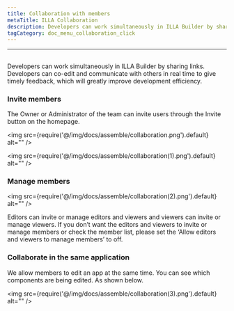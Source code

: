 ```yaml
---
title: Collaboration with members
metaTitle: ILLA Collaboration
description: Developers can work simultaneously in ILLA Builder by sharing links. Developers can co-edit and communicate with others in real time to give timely feedback, which will greatly improve development efficiency.
tagCategory: doc_menu_collaboration_click
---
```

---

## <Heading hidden>Collaboration with members</Heading>
Developers can work simultaneously in ILLA Builder by sharing links. Developers can co-edit and communicate with others in real time to give timely feedback, which will greatly improve development efficiency.

### Invite members

The Owner or Administrator of the team can invite users through the Invite button on the homepage. 

<img src={require('@/img/docs/assemble/collaboration.png').default} alt="" />

<img src={require('@/img/docs/assemble/collaboration(1).png').default} alt="" />

### Manage members

<img src={require('@/img/docs/assemble/collaboration(2).png').default} alt="" />

Editors can invite or manage editors and viewers and viewers can invite or manage viewers. If you don’t want the editors and viewers to invite or manage members or check the member list, please set the ‘Allow editors and viewers to manage members’ to off.

### Collaborate in the same application

We allow members to edit an app at the same time. You can see which components are being edited. As shown below. 

<img src={require('@/img/docs/assemble/collaboration(3).png').default} alt="" />

